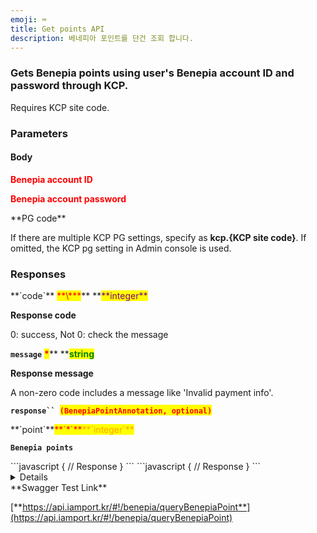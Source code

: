```yaml
---
emoji: ⌨
title: Get points API
description: 베네피아 포인트를 단건 조회 합니다.
---
```





### Gets Benepia points using user's Benepia account ID and password through KCP.

<Swagger method="post" path="/benepia/point" baseUrl="https://api.iamport.kr" summary="Gets Benepia points using user's Benepia account ID and password through KCP.">
<SwaggerDescription>
Requires KCP site code.

</SwaggerDescription>

### Parameters

#### Body

<SwaggerParameter name="benepia_user" type="String" required="true">
<mark style="color:red;">

**Benepia account ID**

</mark>

</SwaggerParameter>
<SwaggerParameter name="benepia_password" type="String" required="true">
<mark style="color:red;">

**Benepia account password**

</mark>

</SwaggerParameter>
<SwaggerParameter name="pg" type="String">
**PG code**

If there are multiple KCP PG settings, specify as **kcp.\{KCP site code}**. If omitted, the KCP pg setting in Admin console is used.

</SwaggerParameter>


### Responses

<SwaggerResponse status="200: OK" description="Success">
<Tabs>
<Tab title="BenepiaPointResponse">
**`code`** <mark style="color:red;">**\***</mark>** **<mark style="color:purple;">**integer**</mark>

**Response code**

0: success, Not 0: check the message



**`message`** <mark style="color:red;">**\***</mark>** **<mark style="color:green;">**string**</mark>

**Response message**

A non-zero code includes a message like 'Invalid payment info'.



**`response`` `**<mark style="color:red;">**`(BenepiaPointAnnotation, optional)`**</mark>

</Tab>
</Tabs>

<Tabs>
<Tab title="BenepiaPointAnnotation">
**`point`**<mark style="color:red;">**`*`**</mark><mark style="color:orange;">**`integer`**</mark>

**`Benepia points`**

</Tab>
</Tabs>

</SwaggerResponse>

<SwaggerResponse status="401: Unauthorized" description="Missing or invalid access token">
```javascript
{
    // Response
}
```

</SwaggerResponse>

<SwaggerResponse status="500: Internal Server Error" description="Request failed">
```javascript
{
    // Response
}
```

</SwaggerResponse>

</Swagger>

<Details>
<p slot="summary">Response Model Schema</p>

```
{
  "code": 0,
  "message": "string",
  "response": {
    "point": 0
  }
}
```

</Details>

<Hint style="success">
**Swagger Test Link**

[**https://api.iamport.kr/#!/benepia/queryBenepiaPoint**](https://api.iamport.kr/#!/benepia/queryBenepiaPoint)

</Hint>
